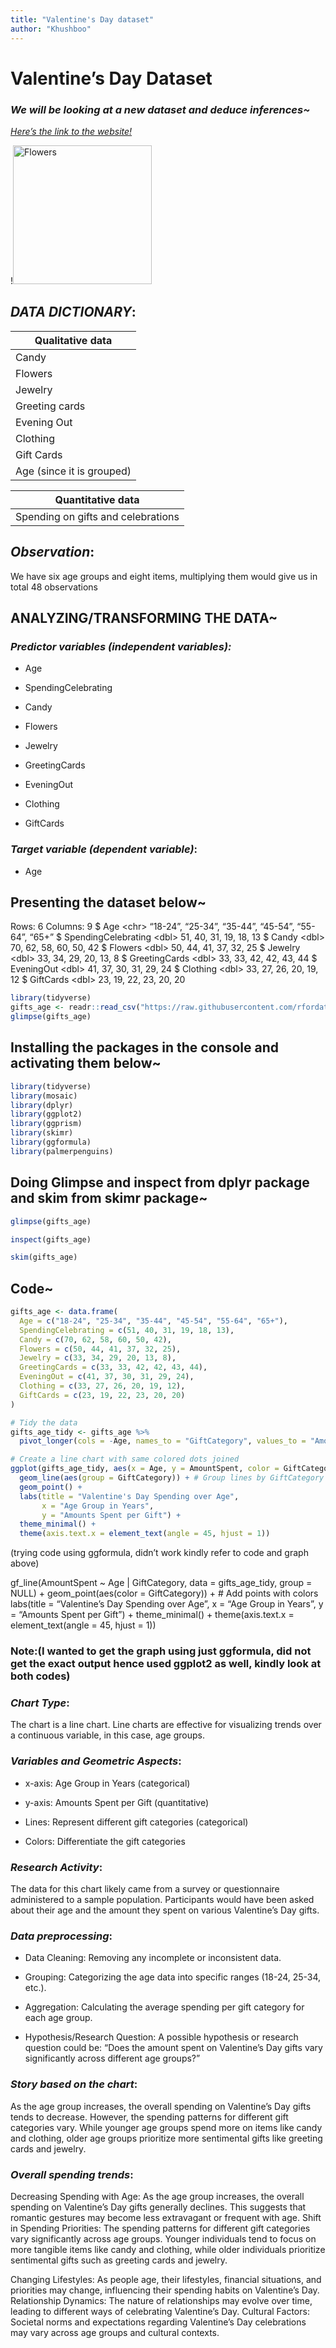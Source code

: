 ```yaml
---
title: "Valentine's Day dataset"
author: "Khushboo"
---
```


# Valentine's Day Dataset

### *We will be looking at a new dataset and deduce inferences\~*

[*Here's the link to the website!*](https://av-quarto.netlify.app/content/courses/analytics/casestudies/modules/90-valentinesday/)

!![Flowers](images/Valentines+flower+delivery+nyc.webp){width="222"}

## *DATA DICTIONARY*:

| Qualitative data          |
|---------------------------|
| Candy                     |
| Flowers                   |
| Jewelry                   |
| Greeting cards            |
| Evening Out               |
| Clothing                  |
| Gift Cards                |
| Age (since it is grouped) |

| Quantitative data                  |
|------------------------------------|
| Spending on gifts and celebrations |

## *Observation*:

We have six age groups and eight items, multiplying them would give us in total 48 observations

## ANALYZING/TRANSFORMING THE DATA\~

### *Predictor variables (independent variables):*

-   Age

-   SpendingCelebrating

-   Candy

-   Flowers

-   Jewelry

-   GreetingCards

-   EveningOut

-   Clothing

-   GiftCards

### *Target variable (dependent variable)*:

-   Age

## Presenting the dataset below\~

Rows: 6 Columns: 9 \$ Age \<chr\> "18-24", "25-34", "35-44", "45-54", "55-64", "65+" \$ SpendingCelebrating \<dbl\> 51, 40, 31, 19, 18, 13 \$ Candy \<dbl\> 70, 62, 58, 60, 50, 42 \$ Flowers \<dbl\> 50, 44, 41, 37, 32, 25 \$ Jewelry \<dbl\> 33, 34, 29, 20, 13, 8 \$ GreetingCards \<dbl\> 33, 33, 42, 42, 43, 44 \$ EveningOut \<dbl\> 41, 37, 30, 31, 29, 24 \$ Clothing \<dbl\> 33, 27, 26, 20, 19, 12 \$ GiftCards \<dbl\> 23, 19, 22, 23, 20, 20

```r
library(tidyverse)
gifts_age <- readr::read_csv("https://raw.githubusercontent.com/rfordatascience/tidytuesday/master/data/2024/2024-02-13/gifts_age.csv")
glimpse(gifts_age)
```

## Installing the packages in the console and activating them below\~

```r
library(tidyverse)
library(mosaic)
library(dplyr)
library(ggplot2)
library(ggprism)
library(skimr)
library(ggformula)
library(palmerpenguins)
```

## Doing Glimpse and inspect from dplyr package and skim from skimr package\~

```r
glimpse(gifts_age)
```

```r
inspect(gifts_age)
```

```r
skim(gifts_age)
```

## Code\~

```r
gifts_age <- data.frame(
  Age = c("18-24", "25-34", "35-44", "45-54", "55-64", "65+"),
  SpendingCelebrating = c(51, 40, 31, 19, 18, 13),
  Candy = c(70, 62, 58, 60, 50, 42),
  Flowers = c(50, 44, 41, 37, 32, 25),
  Jewelry = c(33, 34, 29, 20, 13, 8),
  GreetingCards = c(33, 33, 42, 42, 43, 44),
  EveningOut = c(41, 37, 30, 31, 29, 24),
  Clothing = c(33, 27, 26, 20, 19, 12),
  GiftCards = c(23, 19, 22, 23, 20, 20)
)

# Tidy the data
gifts_age_tidy <- gifts_age %>%
  pivot_longer(cols = -Age, names_to = "GiftCategory", values_to = "AmountSpent")

# Create a line chart with same colored dots joined
ggplot(gifts_age_tidy, aes(x = Age, y = AmountSpent, color = GiftCategory)) +
  geom_line(aes(group = GiftCategory)) + # Group lines by GiftCategory
  geom_point() +
  labs(title = "Valentine's Day Spending over Age",
       x = "Age Group in Years",
       y = "Amounts Spent per Gift") +
  theme_minimal() +
  theme(axis.text.x = element_text(angle = 45, hjust = 1))
```

(trying code using ggformula, didn't work kindly refer to code and graph above)

gf_line(AmountSpent \~ Age \| GiftCategory, data = gifts_age_tidy, group = NULL) + geom_point(aes(color = GiftCategory)) + \# Add points with colors labs(title = "Valentine's Day Spending over Age", x = "Age Group in Years", y = "Amounts Spent per Gift") + theme_minimal() + theme(axis.text.x = element_text(angle = 45, hjust = 1))

### Note:(I wanted to get the graph using just ggformula, did not get the exact output hence used ggplot2 as well, kindly look at both codes)

### *Chart Type*:

The chart is a line chart. Line charts are effective for visualizing trends over a continuous variable, in this case, age groups.

### *Variables and Geometric Aspects*:

-   x-axis: Age Group in Years (categorical)

-   y-axis: Amounts Spent per Gift (quantitative)

-   Lines: Represent different gift categories (categorical)

-   Colors: Differentiate the gift categories

### *Research Activity*:

The data for this chart likely came from a survey or questionnaire administered to a sample population. Participants would have been asked about their age and the amount they spent on various Valentine's Day gifts.

### *Data preprocessing*:

-   Data Cleaning: Removing any incomplete or inconsistent data.

-   Grouping: Categorizing the age data into specific ranges (18-24, 25-34, etc.).

-   Aggregation: Calculating the average spending per gift category for each age group.

-   Hypothesis/Research Question: A possible hypothesis or research question could be: "Does the amount spent on Valentine's Day gifts vary significantly across different age groups?"

### *Story based on the chart*:

As the age group increases, the overall spending on Valentine's Day gifts tends to decrease. However, the spending patterns for different gift categories vary. While younger age groups spend more on items like candy and clothing, older age groups prioritize more sentimental gifts like greeting cards and jewelry.

### *Overall spending trends*:

Decreasing Spending with Age: As the age group increases, the overall spending on Valentine's Day gifts generally declines. This suggests that romantic gestures may become less extravagant or frequent with age. Shift in Spending Priorities: The spending patterns for different gift categories vary significantly across age groups. Younger individuals tend to focus on more tangible items like candy and clothing, while older individuals prioritize sentimental gifts such as greeting cards and jewelry.

Changing Lifestyles: As people age, their lifestyles, financial situations, and priorities may change, influencing their spending habits on Valentine's Day. Relationship Dynamics: The nature of relationships may evolve over time, leading to different ways of celebrating Valentine's Day. Cultural Factors: Societal norms and expectations regarding Valentine's Day celebrations may vary across age groups and cultural contexts.
